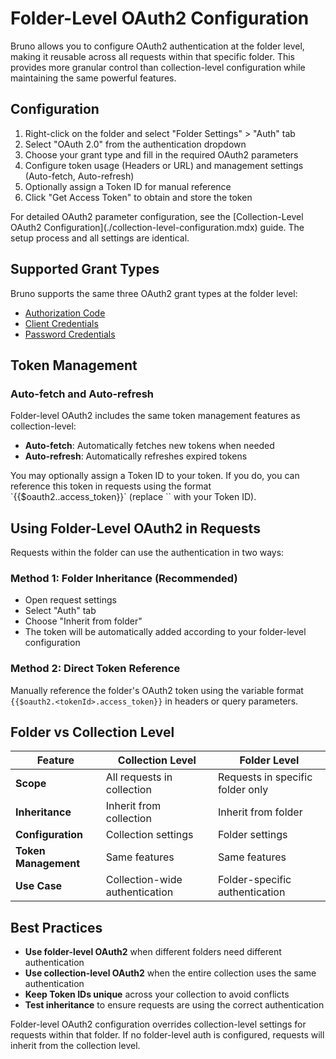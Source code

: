 
# Folder-Level OAuth2 Configuration

Bruno allows you to configure OAuth2 authentication at the folder level, making it reusable across all requests within that specific folder. This provides more granular control than collection-level configuration while maintaining the same powerful features.

## Configuration

1. Right-click on the folder and select "Folder Settings" > "Auth" tab
2. Select "OAuth 2.0" from the authentication dropdown
3. Choose your grant type and fill in the required OAuth2 parameters
4. Configure token usage (Headers or URL) and management settings (Auto-fetch, Auto-refresh)
5. Optionally assign a Token ID for manual reference
6. Click "Get Access Token" to obtain and store the token

<Callout type="info">
For detailed OAuth2 parameter configuration, see the [Collection-Level OAuth2 Configuration](./collection-level-configuration.mdx) guide. The setup process and all settings are identical.
</Callout>

## Supported Grant Types

Bruno supports the same three OAuth2 grant types at the folder level:

- [Authorization Code](./authorization-code.mdx)
- [Client Credentials](./client-credentials.mdx)
- [Password Credentials](./password-credentials.mdx)

## Token Management

### Auto-fetch and Auto-refresh

Folder-level OAuth2 includes the same token management features as collection-level:

- **Auto-fetch**: Automatically fetches new tokens when needed
- **Auto-refresh**: Automatically refreshes expired tokens

<Callout type="important">
You may optionally assign a Token ID to your token. If you do, you can reference this token in requests using the format `{{$oauth2.<tokenId>.access_token}}` (replace `<tokenId>` with your Token ID).
</Callout>

## Using Folder-Level OAuth2 in Requests

Requests within the folder can use the authentication in two ways:

### Method 1: Folder Inheritance (Recommended)

- Open request settings
- Select "Auth" tab
- Choose "Inherit from folder"
- The token will be automatically added according to your folder-level configuration

### Method 2: Direct Token Reference

Manually reference the folder's OAuth2 token using the variable format `{{$oauth2.<tokenId>.access_token}}` in headers or query parameters.

## Folder vs Collection Level

| Feature | Collection Level | Folder Level |
|---------|------------------|--------------|
| **Scope** | All requests in collection | Requests in specific folder only |
| **Inheritance** | Inherit from collection | Inherit from folder |
| **Configuration** | Collection settings | Folder settings |
| **Token Management** | Same features | Same features |
| **Use Case** | Collection-wide authentication | Folder-specific authentication |

## Best Practices

- **Use folder-level OAuth2** when different folders need different authentication
- **Use collection-level OAuth2** when the entire collection uses the same authentication
- **Keep Token IDs unique** across your collection to avoid conflicts
- **Test inheritance** to ensure requests are using the correct authentication

<Callout type="info">
Folder-level OAuth2 configuration overrides collection-level settings for requests within that folder. If no folder-level auth is configured, requests will inherit from the collection level.
</Callout>